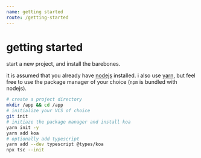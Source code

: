 ```yaml
---
name: getting started
route: /getting-started
---
```


# getting started

start a new project, and install the barebones.

it is assumed that you already have [nodejs](https://nodejs.org) installed.
i also use [yarn](https://yarnpkg.com), but feel free to use the package
manager of your choice (`npm` is bundled with nodejs).


```sh
# create a project directory
mkdir /app && cd /app
# initialize your VCS of choice
git init
# initiaze the package manager and install koa
yarn init -y
yarn add koa
# optionally add typescript
yarn add --dev typescript @types/koa
npx tsc --init
```
